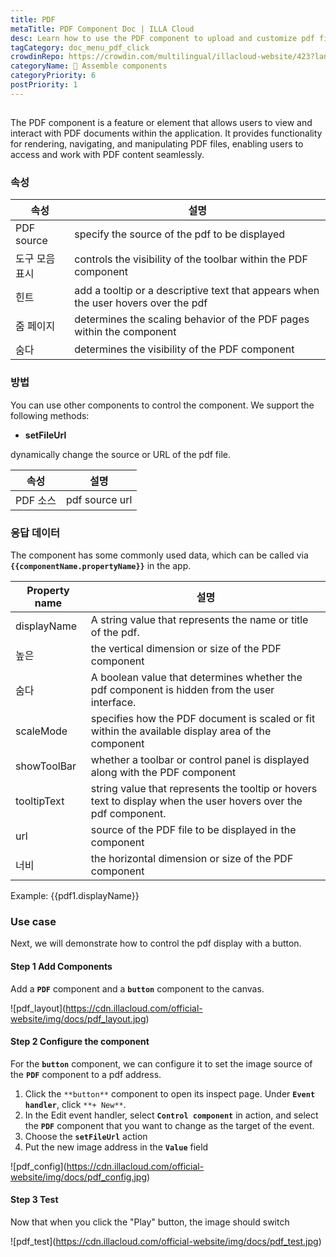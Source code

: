 ```yaml
---
title: PDF
metaTitle: PDF Component Doc | ILLA Cloud
desc: Learn how to use the PDF component to upload and customize pdf files for your app in ILLA Cloud.
tagCategory: doc_menu_pdf_click
crowdinRepo: https://crowdin.com/multilingual/illacloud-website/423?languages=en&filter=basic&value=0
categoryName: 🧬 Assemble components
categoryPriority: 6
postPriority: 1
---
```


## <h2 hidden>What is PDF?</h2>

The PDF component is a feature or element that allows users to view and interact with PDF documents within the application. It provides functionality for rendering, navigating, and manipulating PDF files, enabling users to access and work with PDF content seamlessly.

### 속성

| 속성            | 설명                                                                                 |
| ------------- | ---------------------------------------------------------------------------------- |
| PDF source    | specify the source of the pdf to be displayed                                      |
| 도구 모음 표시      | controls the visibility of the toolbar within the PDF component                    |
| 힌트            | add a tooltip or a descriptive text that appears when the user hovers over the pdf |
| 줌 페이지         | determines the scaling behavior of the PDF pages within the component              |
| 숨다            | determines the visibility of the PDF component                                     |

### 방법

You can use other components to control the component. We support the following methods:

-   **setFileUrl**

dynamically change the source or URL of the pdf file.

| 속성     | 설명             |
| ------ | -------------- |
| PDF 소스 | pdf source url |

### 응답 데이터

The component has some commonly used data, which can be called via **`{{componentName.propertyName}}`** in the app.

| Property name | 설명                                                                                                              |
| ------------- | --------------------------------------------------------------------------------------------------------------- |
| displayName   | A string value that represents the name or title of the pdf.                                                    |
| 높은            | the vertical dimension or size of the PDF component                                                             |
| 숨다            | A boolean value that determines whether the pdf component is hidden from the user interface.                    |
| scaleMode     | specifies how the PDF document is scaled or fit within the available display area of the component              |
| showToolBar   | whether a toolbar or control panel is displayed along with the PDF component                                    |
| tooltipText   | string value that represents the tooltip or hovers text to display when the user hovers over the pdf component. |
| url           | source of the PDF file to be displayed in the component                                                         |
| 너비            | the horizontal dimension or size of the PDF component                                                           |

Example: {{pdf1.displayName}}

### Use case

Next, we will demonstrate how to control the pdf display with a button.

#### Step 1 Add Components

Add a **`PDF`** component and a **`button`** component to the canvas.

![pdf_layout]\(https://cdn.illacloud.com/official-website/img/docs/pdf_layout.jpg)

#### Step 2 Configure the component

For the **`button`** component, we can configure it to set the image source of the **`PDF`** component to a pdf address.

1.  Click the `**button**` component to open its inspect page. Under **`Event handler`**, click `**+ New**`.
2.  In the Edit event handler, select **`Control component`** in action, and select the **`PDF`** component that you want to change as the target of the event.
3.  Choose the **`setFileUrl`** action
4.  Put the new image address in the **`Value`** field

![pdf_config]\(https://cdn.illacloud.com/official-website/img/docs/pdf_config.jpg)

#### Step 3 Test

Now that when you click the "Play" button, the image should switch

![pdf_test]\(https://cdn.illacloud.com/official-website/img/docs/pdf_test.jpg)
